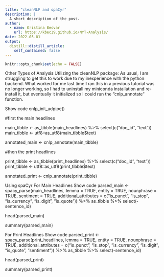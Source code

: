 ```yaml
---
title: "cleanNLP and spaCyr"
description: |
  A short description of the post.
author:
  - name: Kristina Becvar
    url: https://kbec19.github.io/NYT-Analysis/
date: 2022-05-01
output:
  distill::distill_article:
    self_contained: false
---
```



```r
knitr::opts_chunk$set(echo = FALSE)
```

Other Types of Analysis
Utilizing the cleanNLP package:
As usual, I am struggling to get this to work due to my inexperience with the python backend. What worked for me last time I ran this in a previous tutorial was no longer working, so I had to uninstall my miniconda installation and re-install it, but eventually it initialized so I could run the “cnlp_annotate” function.

Show code
cnlp_init_udpipe()

#first the main headlines

main_tibble <- as_tibble(main_headlines) %>%
  select(c("doc_id", "text"))
main_tibble <- utf8::as_utf8(main_tibble$text)

annotated_main <- cnlp_annotate(main_tibble)

#then the print headlines

print_tibble <- as_tibble(print_headlines) %>%
  select(c("doc_id", "text"))
print_tibble <- utf8::as_utf8(print_tibble$text)

annotated_print <- cnlp_annotate(print_tibble)

Using spaCyr
For Main Headlines
Show code
parsed_main <- spacy_parse(main_headlines,
                           lemma = TRUE,
                           entity = TRUE,
                           nounphrase = TRUE,
                           sentiment = TRUE,
                           additional_attributes = c("is_punct",
                                                     "is_stop",
                                                     "is_currency",
                                                     "is_digit",
                                                     "is_quote")) %>%
  as_tibble %>%
  select(-sentence_id)

head(parsed_main)

summary(parsed_main)

For Print Headlines
Show code
parsed_print <- spacy_parse(print_headlines,
                           lemma = TRUE,
                           entity = TRUE,
                           nounphrase = TRUE,
                           additional_attributes = c("is_punct",
                                                     "is_stop",
                                                     "is_currency",
                                                     "is_digit",
                                                     "is_quote",
                                                     "sentiment")) %>%
  as_tibble %>%
  select(-sentence_id)

head(parsed_print)

summary(parsed_print)

